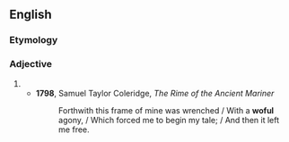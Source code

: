 ==English==

===Etymology===
{{suffix|en|wo|ful}}

===Adjective===
{{en-adj}}

# {{obsolete spelling of|woeful|lang=en}}
#* '''1798''', Samuel Taylor Coleridge, ''The Rime of the Ancient Mariner''
#*: Forthwith this frame of mine was wrenched / With a '''woful''' agony, / Which forced me to begin my tale; / And then it left me free.